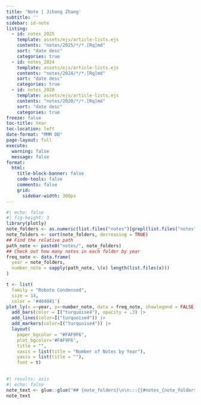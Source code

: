 ```yaml
---
title: 'Note | Jihong Zhang'
subtitle: ''
sidebar: id-note
listing:
  - id: notes_2025
    template: assets/ejs/article-lists.ejs
    contents: "notes/2025/*/*.[Rq]md"
    sort: "date desc"
    categories: true
  - id: notes_2024
    template: assets/ejs/article-lists.ejs
    contents: "notes/2024/*/*.[Rq]md"
    sort: "date desc"
    categories: true
  - id: notes_2020
    template: assets/ejs/article-lists.ejs
    contents: "notes/2020/*/*.[Rq]md"
    sort: "date desc"
    categories: true  
freeze: false    
toc-title: Year
toc-location: left
date-format: "MMM DD"
page-layout: full
execute: 
  warning: false
  message: false
format: 
  html:
    title-block-banner: false
    code-tools: false
    comments: false
    grid:
      sidebar-width: 300px
---
```


```r
#| echo: false
#| fig-height: 3
library(plotly)
note_folders <- as.numeric(list.files("notes")[grepl(list.files("notes"), pattern = "20")])
note_folders <- sort(note_folders, decreasing = TRUE)
## Find the relative path
path_note <- paste0("notes/", note_folders)
## Check out how many notes in each folder by year
freq_note <- data.frame(
  year = note_folders,
  number_note = sapply(path_note, \(x) length(list.files(x)))
)

t <- list(
  family = "Roboto Condensed",
  size = 14,
  color = '#404041')
plot_ly(x =~year, y=~number_note, data = freq_note, showlegend = FALSE) |> 
  add_bars(color = I("turquoise4"), opacity = .3) |> 
  add_lines(color=I("turquoise4")) |> 
  add_markers(color=I("turquoise4")) |> 
  layout(
    paper_bgcolor = "#FAF9F6",
    plot_bgcolor='#FAF9F6',
    title = "",
    xaxis = list(title = "Number of Notes by Year"), 
    yaxis = list(title = ""),
    font = t)
    
```

```r
#| results: asis
#| echo: false
note_text <- glue::glue("## {note_folders}\n\n:::{{#notes_{note_folders}}}\n:::  \n\n")
note_text
```
